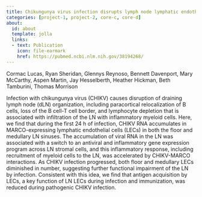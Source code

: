 ```yaml
---
title: Chikungunya virus infection disrupts lymph node lymphatic endothelial cell composition and function via MARCO
categories: [project-1, project-2, core-c, core-d]
about:
  id: about
  template: jolla
  links:
  - text: Publication
    icon: file-earmark
    href: https://pubmed.ncbi.nlm.nih.gov/38194268/
---
```


Cormac Lucas, Ryan Sheridan, Glennys Reynoso, Bennett Davenport, Mary McCarthy, Aspen Martin, Jay Hesselberth, Heather Hickman, Beth Tamburini, Thomas Morrison

Infection with chikungunya virus (CHIKV) causes disruption of draining lymph node (dLN) organization, including paracortical relocalization of B cells, loss of the B cell-T cell border, and lymphocyte depletion that is associated with infiltration of the LN with inflammatory myeloid cells. Here, we find that during the first 24 h of infection, CHIKV RNA accumulates in MARCO-expressing lymphatic endothelial cells (LECs) in both the floor and medullary LN sinuses. The accumulation of viral RNA in the LN was associated with a switch to an antiviral and inflammatory gene expression program across LN stromal cells, and this inflammatory response, including recruitment of myeloid cells to the LN, was accelerated by CHIKV-MARCO interactions. As CHIKV infection progressed, both floor and medullary LECs diminished in number, suggesting further functional impairment of the LN by infection. Consistent with this idea, we find that antigen acquisition by LECs, a key function of LN LECs during infection and immunization, was reduced during pathogenic CHIKV infection.
